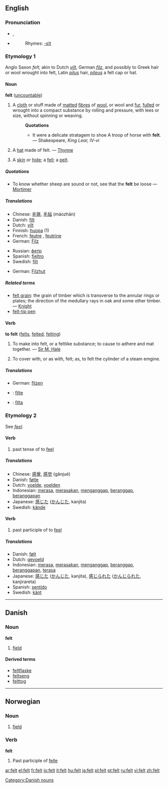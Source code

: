 ==English==

{{rank|best|word|light|248|felt|since|use|used}}

===Pronunciation===
*{{IPA|/fεlt/}}, {{SAMPA|/fElt/}}
*{{audio|en-us-felt.ogg|Audio (US)}}
*:Rhymes: [[Rhymes:English:-ɛlt|-ɛlt]]

===Etymology 1===
Anglo Saxon ''felt''; akin to Dutch ''[[vilt]]'', German ''[[filz]]'', and possibly to Greek hair or wool wrought into felt, Latin ''[[pilus]]'' hair, ''[[pileus]]'' a felt cap or hat.

====Noun====
'''felt''' ([[uncountable]])

#A [[cloth]] or stuff made of [[mat]]ted [[fibre]]s of [[wool]], or wool and [[fur]], [[full]]ed or wrought into a compact substance by rolling and pressure, with lees or size, without spinning or weaving.
#:'''Quotations'''
#:*It were a delicate stratagem to shoe A troop of horse with '''felt'''. &mdash; Shakespeare, ''King Lear, IV-vi''
#A [[hat]] made of felt. &mdash; [[Thynne]]
#{{obsolete}} A [[skin]] or [[hide]]; a [[fell]]; a [[pelt]].

=====Quotations=====
*To know whether sheep are sound or not, see that the '''felt''' be loose &mdash; [[Mortimer]]

=====Translations=====
{{trans-top|cloth made of matted fibres of wool}}
*Chinese: [[毛氈]], [[毛毡]] (máozhān)
*Danish: [[filt]] {{n}}
*Dutch: [[vilt]] {{n}}
*Finnish: [[huopa]] (1)
*French: [[feutre]] {{m}}, [[feutrine]] {{f}}
*German: [[Filz]] {{n}}
{{trans-mid}}
*Russian: [[фетр]] {{m}}
*Spanish: [[fieltro]] {{m}}
*Swedish: [[filt]] {{c}}
{{trans-bottom}}

{{trans-top|hat made of felt}}
*German: [[Filzhut]] {{m}}
{{trans-mid}}
{{transbottom}}

=====Related terms=====
*[[felt grain]]: the grain of timber which is transverse to the annular rings or plates; the direction of the medullary rays in oak and some other timber. &mdash; [[Knight]]
*[[felt-tip pen]]

====Verb====
'''to felt''' ([[felts]], [[felted]], [[felting]])

#{{transitive}} To make into felt, or a feltlike substance; to cause to adhere and mat together. &mdash; [[Sir M. Hale]]
#{{transitive}} To cover with, or as with, felt; as, to felt the cylinder of a steam emgine.

=====Translations=====
{{trans-top|make into felt}}
*German: [[filzen]]
{{trans-mid}}
{{trans-bottom}}

{{checktrans}}
*{{ttbc|Danish}}: [[filte]]
*{{ttbc|Swedish}}: [[filta]]

===Etymology 2===
See ''[[feel]]''.

====Verb====
# past tense of to [[feel]]

=====Translations=====
*Chinese: [[感覺]], [[感觉]] (gǎnjué)
*Danish: [[følte]]
*Dutch: [[voelde]], [[voelden]]
*Indonesian: [[rasa|merasa]], [[rasa|merasakan]], [[anggap|menganggap]], [[anggap|beranggap]], [[anggap|beranggapan]]
*Japanese: [[感じた]] ([[かんじた]], kanjita)
*Swedish: [[kände]]

====Verb====
# past participle of to [[feel]]

=====Translations=====
*Danish: [[følt]]
*Dutch: [[gevoeld]]
*Indonesian: [[rasa|merasa]], [[rasa|merasakan]], [[anggap|menganggap]], [[anggap|beranggap]], [[anggap|beranggapan]], [[rasa|terasa]]
*Japanese: [[感じた]] ([[かんじた]], kanjita), [[感じられた]] ([[かんじられた]], kanjirareta)
*Spanish: [[sentido]]
*Swedish: [[känt]]


----

==Danish==
===Noun===
'''felt''' {{n}}

# [[field]]

====Derived terms====
*[[feltflaske]] {{c}}
*[[feltseng]] {{c}}
*[[felttog]] {{n}}

[[Category:Danish nouns]]


----

==Norwegian==
===Noun===
{{no-noun-n1}}
#[[field]]

===Verb===
'''felt'''
# Past participle of [[felle]]

[[ar:felt]]
[[el:felt]]
[[fr:felt]]
[[io:felt]]
[[it:felt]]
[[hu:felt]]
[[ja:felt]]
[[pl:felt]]
[[pt:felt]]
[[ru:felt]]
[[vi:felt]]
[[zh:felt]]